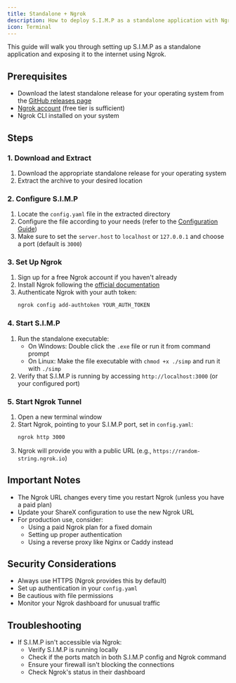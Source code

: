 ```yaml
---
title: Standalone + Ngrok
description: How to deploy S.I.M.P as a standalone application with Ngrok for public access.
icon: Terminal
---
```


This guide will walk you through setting up S.I.M.P as a standalone application and exposing it to the internet using Ngrok.

## Prerequisites

- Download the latest standalone release for your operating system from the [GitHub releases page](https://github.com/DanonekTM/SIMP/releases)
- [Ngrok account](https://ngrok.com) (free tier is sufficient)
- Ngrok CLI installed on your system

## Steps

### 1. Download and Extract

1. Download the appropriate standalone release for your operating system
2. Extract the archive to your desired location

### 2. Configure S.I.M.P

1. Locate the `config.yaml` file in the extracted directory
2. Configure the file according to your needs (refer to the [Configuration Guide](../configuration.mdx))
3. Make sure to set the `server.host` to `localhost` or `127.0.0.1` and choose a port (default is `3000`)

### 3. Set Up Ngrok

1. Sign up for a free Ngrok account if you haven't already
2. Install Ngrok following the [official documentation](https://ngrok.com/download)
3. Authenticate Ngrok with your auth token:
   ```bash
   ngrok config add-authtoken YOUR_AUTH_TOKEN
   ```

### 4. Start S.I.M.P

1. Run the standalone executable:
   - On Windows: Double click the `.exe` file or run it from command prompt
   - On Linux: Make the file executable with `chmod +x ./simp` and run it with `./simp`
2. Verify that S.I.M.P is running by accessing `http://localhost:3000` (or your configured port)

### 5. Start Ngrok Tunnel

1. Open a new terminal window
2. Start Ngrok, pointing to your S.I.M.P port, set in `config.yaml`:
   ```bash
   ngrok http 3000
   ```
3. Ngrok will provide you with a public URL (e.g., `https://random-string.ngrok.io`)

## Important Notes

- The Ngrok URL changes every time you restart Ngrok (unless you have a paid plan)
- Update your ShareX configuration to use the new Ngrok URL
- For production use, consider:
  - Using a paid Ngrok plan for a fixed domain
  - Setting up proper authentication
  - Using a reverse proxy like Nginx or Caddy instead

## Security Considerations

- Always use HTTPS (Ngrok provides this by default)
- Set up authentication in your `config.yaml`
- Be cautious with file permissions
- Monitor your Ngrok dashboard for unusual traffic

## Troubleshooting

- If S.I.M.P isn't accessible via Ngrok:
  - Verify S.I.M.P is running locally
  - Check if the ports match in both S.I.M.P config and Ngrok command
  - Ensure your firewall isn't blocking the connections
  - Check Ngrok's status in their dashboard
